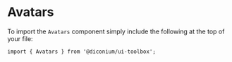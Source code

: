
<Meta of={AvatarsStories} />

# Avatars

To import the `Avatars` component simply include the following at the top of your file:

```
import { Avatars } from '@diconium/ui-toolbox';
```

<Canvas of={AvatarsStories.Default} />
